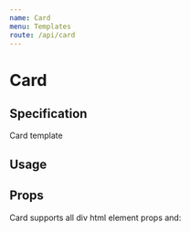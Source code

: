 ```yaml
---
name: Card
menu: Templates
route: /api/card
---
```



# Card

## Specification

Card template

## Usage

<Playground>
  <Card image header width="50%" />
</Playground>

## Props

Card supports all div html element props and:

<Props of={Card} table={true} />
